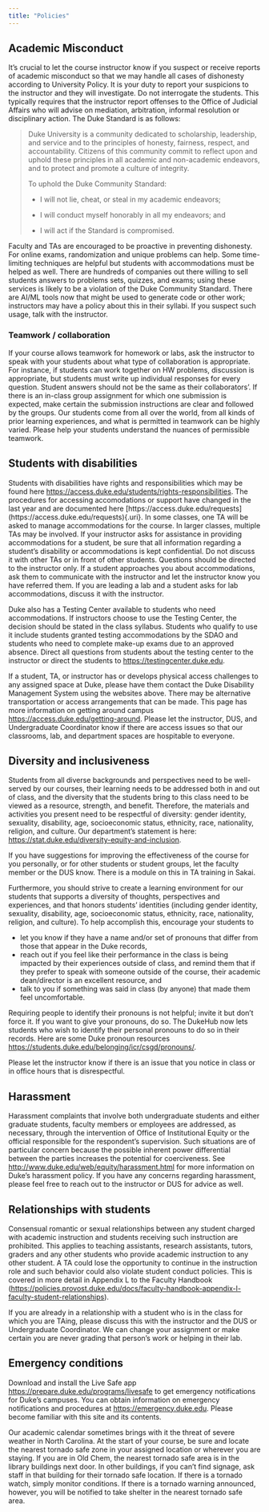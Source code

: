 ```yaml
---
title: "Policies"
---
```


## Academic Misconduct

It's crucial to let the course instructor know if you suspect or receive reports of academic misconduct so that we may handle all cases of dishonesty according to University Policy.
It is your duty to report your suspicions to the instructor and they will investigate.
Do not interrogate the students.
This typically requires that the instructor report offenses to the Office of Judicial Affairs who will advise on mediation, arbitration, informal resolution or disciplinary action.
The Duke Standard is as follows:

> Duke University is a community dedicated to scholarship, leadership, and service and to the principles of honesty, fairness, respect, and accountability.
> Citizens of this community commit to reflect upon and uphold these principles in all academic and non-academic endeavors, and to protect and promote a culture of integrity.
>
> To uphold the Duke Community Standard:
>
> -   I will not lie, cheat, or steal in my academic endeavors;
>
> -   I will conduct myself honorably in all my endeavors; and
>
> -   I will act if the Standard is compromised.

Faculty and TAs are encouraged to be proactive in preventing dishonesty.
For online exams, randomization and unique problems can help.
Some time-limiting techniques are helpful but students with accommodations must be helped as well.
There are hundreds of companies out there willing to sell students answers to problems sets, quizzes, and exams; using these services is likely to be a violation of the Duke Community Standard.
There are AI/ML tools now that might be used to generate code or other work; instructors may have a policy about this in their syllabi.
If you suspect such usage, talk with the instructor.

### Teamwork / collaboration

If your course allows teamwork for homework or labs, ask the instructor to speak with your students about what type of collaboration is appropriate.
For instance, if students can work together on HW problems, discussion is appropriate, but students must write up individual responses for every question.
Student answers should not be the same as their collaborators'.
If there is an in-class group assignment for which one submission is expected, make certain the submission instructions are clear and followed by the groups.
Our students come from all over the world, from all kinds of prior learning experiences, and what is permitted in teamwork can be highly varied.
Please help your students understand the nuances of permissible teamwork.

## Students with disabilities

Students with disabilities have rights and responsibilities which may be found here <https://access.duke.edu/students/rights-responsibilities>.
The procedures for accessing accomodations or support have changed in the last year and are documented here \[https://access.duke.edu/requests\](https://access.duke.edu/requests){.uri}.
In some classes, one TA will be asked to manage accommodations for the course.
In larger classes, multiple TAs may be involved.
If your instructor asks for assistance in providing accommodations for a student, be sure that all information regarding a student's disability or accommodations is kept confidential.
Do not discuss it with other TAs or in front of other students.
Questions should be directed to the instructor only.
If a student approaches you about accommodations, ask them to communicate with the instructor and let the instructor know you have referred them.
If you are leading a lab and a student asks for lab accommodations, discuss it with the instructor.

Duke also has a Testing Center available to students who need accommodations.
If instructors choose to use the Testing Center, the decision should be stated in the class syllabus.
Students who qualify to use it include students granted testing accommodations by the SDAO and students who need to complete make-up exams due to an approved absence.
Direct all questions from students about the testing center to the instructor or direct the students to [https://testingcenter.duke.edu](https://testingcenter.duke.edu/).

If a student, TA, or instructor has or develops physical access challenges to any assigned space at Duke, please have them contact the Duke Disability Management System using the websites above.
There may be alternative transportation or access arrangements that can be made.
This page has more information on getting around campus <https://access.duke.edu/getting-around>.
Please let the instructor, DUS, and Undergraduate Coordinator know if there are access issues so that our classrooms, lab, and department spaces are hospitable to everyone.

## Diversity and inclusiveness

Students from all diverse backgrounds and perspectives need to be well-served by our courses, their learning needs to be addressed both in and out of class, and the diversity that the students bring to this class need to be viewed as a resource, strength, and benefit.
Therefore, the materials and activities you present need to be respectful of diversity: gender identity, sexuality, disability, age, socioeconomic status, ethnicity, race, nationality, religion, and culture.
Our department's statement is here: <https://stat.duke.edu/diversity-equity-and-inclusion>.

If you have suggestions for improving the effectiveness of the course for you personally, or for other students or student groups, let the faculty member or the DUS know.
There is a module on this in TA training in Sakai.

Furthermore, you should strive to create a learning environment for our students that supports a diversity of thoughts, perspectives and experiences, and that honors students' identities (including gender identity, sexuality, disability, age, socioeconomic status, ethnicity, race, nationality, religion, and culture).
To help accomplish this, encourage your students to

-   let you know if they have a name and/or set of pronouns that differ from those that appear in the Duke records,
-   reach out if you feel like their performance in the class is being impacted by their experiences outside of class, and remind them that if they prefer to speak with someone outside of the course, their academic dean/director is an excellent resource, and
-   talk to you if something was said in class (by anyone) that made them feel uncomfortable.

Requiring people to identify their pronouns is not helpful; invite it but don't force it.
If you want to give your pronouns, do so.
The DukeHub now lets students who wish to identify their personal pronouns to do so in their records.
Here are some Duke pronoun resources <https://students.duke.edu/belonging/icr/csgd/pronouns/>.

Please let the instructor know if there is an issue that you notice in class or in office hours that is disrespectful.

## Harassment

Harassment complaints that involve both undergraduate students and either graduate students, faculty members or employees are addressed, as necessary, through the intervention of Office of Institutional Equity or the official responsible for the respondent's supervision.
Such situations are of particular concern because the possible inherent power differential between the parties increases the potential for coerciveness.
See <http://www.duke.edu/web/equity/harassment.html> for more information on Duke's harassment policy.
If you have any concerns regarding harassment, please feel free to reach out to the instructor or DUS for advice as well.

## Relationships with students

Consensual romantic or sexual relationships between any student charged with academic instruction and students receiving such instruction are prohibited.
This applies to teaching assistants, research assistants, tutors, graders and any other students who provide academic instruction to any other student.
A TA could lose the opportunity to continue in the instruction role and such behavior could also violate student conduct policies.
This is covered in more detail in Appendix L to the Faculty Handbook (<https://policies.provost.duke.edu/docs/faculty-handbook-appendix-l-faculty-student-relationships>).

If you are already in a relationship with a student who is in the class for which you are TAing, please discuss this with the instructor and the DUS or Undergraduate Coordinator.
We can change your assignment or make certain you are never grading that person's work or helping in their lab.

## Emergency conditions

Download and install the Live Safe app <https://prepare.duke.edu/programs/livesafe> to get emergency notifications for Duke's campuses.
You can obtain information on emergency notifications and procedures at <https://emergency.duke.edu>.
Please become familiar with this site and its contents.

Our academic calendar sometimes brings with it the threat of severe weather in North Carolina.
At the start of your course, be sure and locate the nearest tornado safe zone in your assigned location or wherever you are staying.
If you are in Old Chem, the nearest tornado safe area is in the library buildings next door.
In other buildings, if you can't find signage, ask staff in that building for their tornado safe location.
If there is a tornado watch, simply monitor conditions.
If there is a tornado warning announced, however, you will be notified to take shelter in the nearest tornado safe area.
